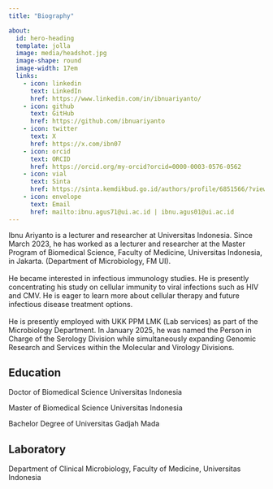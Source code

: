 ```yaml
---
title: "Biography"

about: 
  id: hero-heading
  template: jolla
  image: media/headshot.jpg
  image-shape: round
  image-width: 17em
  links:
    - icon: linkedin
      text: LinkedIn
      href: https://www.linkedin.com/in/ibnuariyanto/
    - icon: github
      text: GitHub  
      href: https://github.com/ibnuariyanto
    - icon: twitter
      text: X
      href: https://x.com/ibn07
    - icon: orcid
      text: ORCID
      href: https://orcid.org/my-orcid?orcid=0000-0003-0576-0562
    - icon: vial
      text: Sinta
      href: https://sinta.kemdikbud.go.id/authors/profile/6851566/?view=wos
    - icon: envelope
      text: Email
      href: mailto:ibnu.agus71@ui.ac.id | ibnu.agus01@ui.ac.id 
---
```


::: {#hero-heading}
Ibnu Ariyanto is a lecturer and researcher at Universitas Indonesia. Since March 2023, he has worked as a lecturer and researcher at the Master Program of Biomedical Science, Faculty of Medicine, Universitas Indonesia, in Jakarta. (Department of Microbiology, FM UI).\
\
He became interested in infectious immunology studies. He is presently concentrating his study on cellular immunity to viral infections such as HIV and CMV. He is eager to learn more about cellular therapy and future infectious disease treatment options.\
\
He is presently employed with UKK PPM LMK (Lab services) as part of the Microbiology Department. In January 2025, he was named the Person in Charge of the Serology Division while simultaneously expanding Genomic Research and Services within the Molecular and Virology Divisions.

## Education

Doctor of Biomedical Science Universitas Indonesia

Master of Biomedical Science Universitas Indonesia

Bachelor Degree of Universitas Gadjah Mada

## Laboratory

Department of Clinical Microbiology, Faculty of Medicine, Universitas Indonesia
:::
